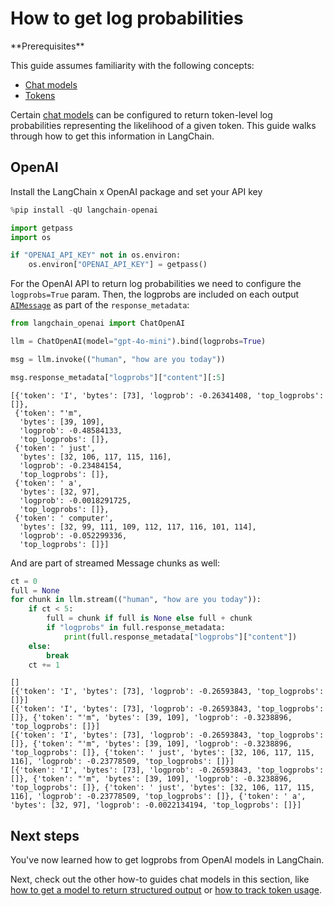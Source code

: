 # How to get log probabilities

<Info>
**Prerequisites**


This guide assumes familiarity with the following concepts:
- [Chat models](/oss/python/concepts/chat_models)
- [Tokens](/oss/python/concepts/tokens)

</Info>

Certain [chat models](/oss/python/concepts/chat_models/) can be configured to return token-level log probabilities representing the likelihood of a given token. This guide walks through how to get this information in LangChain.

## OpenAI

Install the LangChain x OpenAI package and set your API key


```python
%pip install -qU langchain-openai
```


```python
import getpass
import os

if "OPENAI_API_KEY" not in os.environ:
    os.environ["OPENAI_API_KEY"] = getpass()
```

For the OpenAI API to return log probabilities we need to configure the `logprobs=True` param. Then, the logprobs are included on each output [`AIMessage`](https://python.langchain.com/api_reference/core/messages/langchain_core.messages.ai.AIMessage.html) as part of the `response_metadata`:


```python
from langchain_openai import ChatOpenAI

llm = ChatOpenAI(model="gpt-4o-mini").bind(logprobs=True)

msg = llm.invoke(("human", "how are you today"))

msg.response_metadata["logprobs"]["content"][:5]
```



```output
[{'token': 'I', 'bytes': [73], 'logprob': -0.26341408, 'top_logprobs': []},
 {'token': "'m",
  'bytes': [39, 109],
  'logprob': -0.48584133,
  'top_logprobs': []},
 {'token': ' just',
  'bytes': [32, 106, 117, 115, 116],
  'logprob': -0.23484154,
  'top_logprobs': []},
 {'token': ' a',
  'bytes': [32, 97],
  'logprob': -0.0018291725,
  'top_logprobs': []},
 {'token': ' computer',
  'bytes': [32, 99, 111, 109, 112, 117, 116, 101, 114],
  'logprob': -0.052299336,
  'top_logprobs': []}]
```


And are part of streamed Message chunks as well:


```python
ct = 0
full = None
for chunk in llm.stream(("human", "how are you today")):
    if ct < 5:
        full = chunk if full is None else full + chunk
        if "logprobs" in full.response_metadata:
            print(full.response_metadata["logprobs"]["content"])
    else:
        break
    ct += 1
```
```output
[]
[{'token': 'I', 'bytes': [73], 'logprob': -0.26593843, 'top_logprobs': []}]
[{'token': 'I', 'bytes': [73], 'logprob': -0.26593843, 'top_logprobs': []}, {'token': "'m", 'bytes': [39, 109], 'logprob': -0.3238896, 'top_logprobs': []}]
[{'token': 'I', 'bytes': [73], 'logprob': -0.26593843, 'top_logprobs': []}, {'token': "'m", 'bytes': [39, 109], 'logprob': -0.3238896, 'top_logprobs': []}, {'token': ' just', 'bytes': [32, 106, 117, 115, 116], 'logprob': -0.23778509, 'top_logprobs': []}]
[{'token': 'I', 'bytes': [73], 'logprob': -0.26593843, 'top_logprobs': []}, {'token': "'m", 'bytes': [39, 109], 'logprob': -0.3238896, 'top_logprobs': []}, {'token': ' just', 'bytes': [32, 106, 117, 115, 116], 'logprob': -0.23778509, 'top_logprobs': []}, {'token': ' a', 'bytes': [32, 97], 'logprob': -0.0022134194, 'top_logprobs': []}]
```
## Next steps

You've now learned how to get logprobs from OpenAI models in LangChain.

Next, check out the other how-to guides chat models in this section, like [how to get a model to return structured output](/oss/python/how-to/structured_output) or [how to track token usage](/oss/python/how-to/chat_token_usage_tracking).
